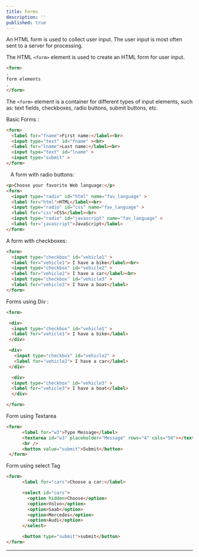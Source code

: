 ```yaml
---
title: Forms
description: ''
published: true
---
```


An HTML form is used to collect user input. The user input is most often sent to a server for processing. 

The HTML `<form>` element is used to create an HTML form for user input.

```html
<form>
.
form elements
.
</form>
```

The `<form>` element is a container for different types of input elements, such as: text fields, checkboxes, radio buttons, submit buttons, etc.


Basic Forms : 
```html
<form>
  <label for="fname">First name:</label><br>
  <input type="text" id="fname" ><br>
  <label for="lname">Last name:</label><br>
  <input type="text" id="lname" >
  <input type="submit" >
</form>
```



   A form with radio buttons:
```html
<p>Choose your favorite Web language:</p>
<form>
  <input type="radio" id="html" name="fav_language" >
  <label for="html">HTML</label><br>
  <input type="radio" id="css" name="fav_language" >
  <label for="css">CSS</label><br>
  <input type="radio" id="javascript" name="fav_language" >
  <label for="javascript">JavaScript</label>
</form>
```


A form with checkboxes:

```html
<form>
  <input type="checkbox" id="vehicle1" >
  <label for="vehicle1"> I have a bike</label><br>
  <input type="checkbox" id="vehicle2" >
  <label for="vehicle2"> I have a car</label><br>
  <input type="checkbox" id="vehicle3" >
  <label for="vehicle3"> I have a boat</label>
</form>
```

Forms using Div :
```html
<form>

 <div> 
  <input type="checkbox" id="vehicle1" >
  <label for="vehicle1"> I have a bike</label>
 </div>

 <div> 
   <input type="checkbox" id="vehicle2" >
   <label for="vehicle2"> I have a car</label>
 </div>

  <div>
  <input type="checkbox" id="vehicle3" >
  <label for="vehicle3"> I have a boat</label>
  </div>

</form>
```

Form using Textarea

```html
<form>
      <label for="w3">Type Message</label>
      <textarea id="w3" placeholder="Message" rows="4" cols="50"></textarea>
      <br />
      <button value="submit">Submit</button>
 </form>
```

Form using select Tag

```html
<form>
      <label for="cars">Choose a car:</label>

      <select id="cars">
        <option hidden>Choose</option>
        <option>Volvo</option>
        <option>Saab</option>
        <option>Mercedes</option>
        <option>Audi</option>
      </select>

      <button type="submit">submit</button>
</form>
```
---